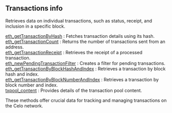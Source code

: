 
## Transactions info

Retrieves data on individual transactions, such as status, receipt, and inclusion in a specific block.

[eth_getTransactionByHash](/celo-api/transactionsinfo/eth_getTransactionByHash) : Fetches transaction details using its hash. \
[eth_getTransactionCount](/celo-api/transactionsinfo/eth_getTransactionCount) : Returns the number of transactions sent from an address. \
[eth_getTransactionReceipt](/celo-api/transactionsinfo/eth_getTransactionReceipt) : Retrieves the receipt of a processed transaction. \
[eth_newPendingTransactionFilter](/celo-api/transactionsinfo/eth_newPendingTransactionFilter) : Creates a filter for pending transactions. \
[eth_getTransactionByBlockHashAndIndex](/celo-api/transactionsinfo/eth_getTransactionByBlockHashAndIndex) : Retrieves a transaction by block hash and index. \
[eth_getTransactionByBlockNumberAndIndex](/celo-api/transactionsinfo/eth_getTransactionByBlockNumberAndIndex) : Retrieves a transaction by block number and index. \
[txpool_content](/celo-api/transactionsinfo/txpool_content) : Provides details of the transaction pool content.

These methods offer crucial data for tracking and managing transactions on the Celo network.

<Space h={16} />
<GetStarted />
